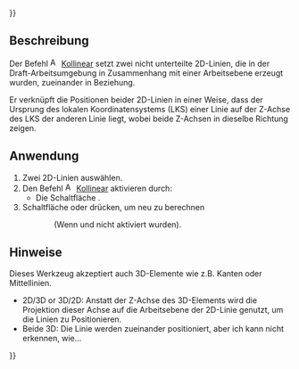 {{UnfinishedDocu{{#translation:}}}}
<languages/>

{{Docnav/de
|[[Assembly3_ConstraintEqualPointLineDistance/de|Gleicher Punkt-Linie-Abstand]]
|
|[[Assembly3_Workbench/de|Assembly3]]
|IconL=Assembly_ConstraintEqualPointLineDistance.svg
|
|IconC=Assembly3_workbench_icon.svg
}}

{{GuiCommand/de
|Name=Assembly3 ConstraintColinear
|Name/de=Assembly3 Kollinear
|Icon=Assembly_ConstraintColinear.svg
|Workbenches=[[Assembly3_Workbench/de|Assembly3]]
}}

<span id="Description"></span>
== Beschreibung ==

Der Befehl [[Image:Assembly_ConstraintColinear.svg|16px]] [[Assembly3_ConstraintColinear/de|Kollinear]] setzt zwei nicht unterteilte 2D-Linien, die in der Draft-Arbeitsumgebung in Zusammenhang mit einer Arbeitsebene erzeugt wurden, zueinander in Beziehung.

Er verknüpft die Positionen beider 2D-Linien in einer Weise, dass der Ursprung des lokalen Koordinatensystems (LKS) einer Linie auf der Z-Achse des LKS der anderen Linie liegt, wobei beide Z-Achsen in dieselbe Richtung zeigen.

<span id="Usage"></span>
== Anwendung == 

# Zwei 2D-Linien auswählen.
# Den Befehl [[Image:Assembly_ConstraintColinear.svg|16px]] [[Assembly3_ConstraintColinear/de|Kollinear]] aktivieren durch:
#* Die Schaltfläche {{Button|[[Image:Assembly_ConstraintColinear.svg|16px]] [[Assembly3_ConstraintColinear/de|Kollinear]]}}.
# Schaltfläche {{Button|[[Image:Assembly3_workbench_icon.svg|16px]] [[Assembly3_ResolveConstraints/de|Beziehungen berechnen]]}} oder {{Button|[[Image:Assembly_QuickSolve.svg|16px]] [[Assembly3_QuickSolve/de|Schnelle Berechnung]]}} drücken, um neu zu berechnen 
:: (Wenn {{Button|[[Image:Assembly_AutoRecompute.svg|16px]] [[Assembly3_AutoRecompute/de|Automatische Berechnung]]}} und {{Button|[[Image:Assembly_SmartRecompute.svg|16px]] [[Assembly3_SmartRecompute/de|Smarte Berechnung]]}} nicht aktiviert wurden).

<span id="Notes"></span>
== Hinweise ==

Dieses Werkzeug akzeptiert auch 3D-Elemente wie z.B. Kanten oder Mittellinien. 
* 2D/3D or 3D/2D: Anstatt der Z-Achse des 3D-Elements wird die Projektion dieser Achse auf die Arbeitsebene der 2D-Linie genutzt, um die Linien zu Positionieren.
* Beide 3D: Die Linie werden zueinander positioniert, aber ich kann nicht erkennen, wie...


{{Docnav/de
|[[Assembly3_ConstraintEqualPointLineDistance/de|Gleicher Punkt-Linie-Abstand]]
|
|[[Assembly3_Workbench/de|Assembly3]]
|IconL=Assembly_ConstraintEqualPointLineDistance.svg
|
|IconC=Assembly3_workbench_icon.svg
}}

{{Userdocnavi{{#translation:}}}}